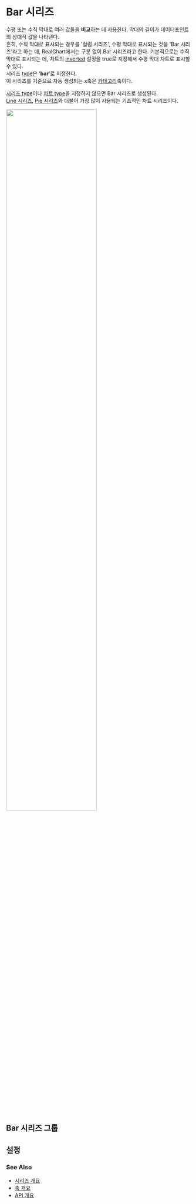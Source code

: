 # Bar 시리즈

수평 또는 수직 막대로 여러 값들을 **비교**하는 데 사용한다.
막대의 길이가 데이터포인트의 상대적 값을 나타낸다.<br/>
흔히, 수직 막대로 표시되는 경우를 '컬럼 시리즈', 수평 막대로 표시되는 것을 'Bar 시리즈'라고 하는 데,
RealChart에서는 구분 없이 Bar 시리즈라고 한다.
기본적으로는 수직 막대로 표시되는 데, 차트의 [inverted](/config/config#inverted) 설정을 true로
지정해서 수평 막대 차트로 표시할 수 있다.<br/>
시리즈 [type](/config/config/series#type)은 '**bar**'로 지정한다.<br/>
이 시리즈를 기준으로 자동 생성되는 x축은 [카테고리](/config/config/xAxis/category)축이다.<br/>

[시리즈 type](/config/config/series#type)이나 [차트 type](/config/config#type)을 지정하지 않으면
Bar 시리즈로 생성된다.<br/>
[Line 시리즈](/guide/series/series-line), [Pie 시리즈](/guide/series/series-pie)와 더불어 가장 많이 사용되는 기초적인 차트 시리즈이다.

<img src="/images/guide/series-bar-01.png" width="70%" class="border-img"/>

## Bar 시리즈 그룹

## 설정

### See Also

- [시리즈 개요](/guide/series)
- [축 개요](/guide/axes)
- [API 개요](/docs)